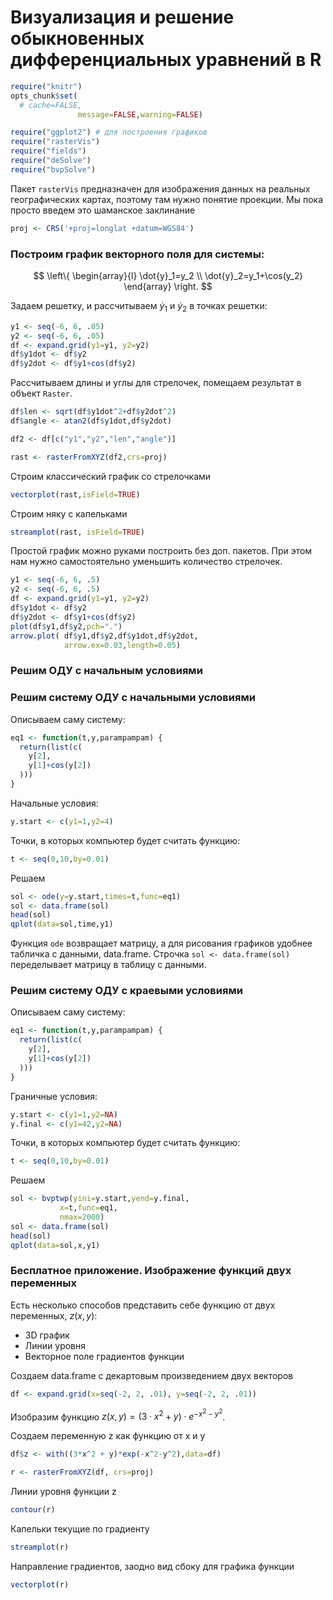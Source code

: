 # Визуализация и решение обыкновенных дифференциальных уравнений в R


```r
require("knitr")
opts_chunk$set(
  # cache=FALSE,
               message=FALSE,warning=FALSE) 

require("ggplot2") # для построения графиков
require("rasterVis")
require("fields")
require("deSolve")
require("bvpSolve")

```


Пакет `rasterVis` предназначен для изображения данных на реальных географических картах, поэтому
там нужно понятие проекции. Мы пока просто введем это шаманское заклинание
```r
proj <- CRS('+proj=longlat +datum=WGS84')
```


### Построим график векторного поля для системы:
$$
\left\{
\begin{array}{l}
\dot{y}_1=y_2 \\
\dot{y}_2=y_1+\cos(y_2)
\end{array}
\right.
$$


Задаем решетку, и рассчитываем $\dot{y}_1$ и $\dot{y}_2$ в точках решетки:
```r
y1 <- seq(-6, 6, .05)
y2 <- seq(-6, 6, .05)
df <- expand.grid(y1=y1, y2=y2)
df$y1dot <- df$y2
df$y2dot <- df$y1+cos(df$y2)
```


Рассчитываем длины и углы для стрелочек, помещаем результат в объект `Raster`.
```r
df$len <- sqrt(df$y1dot^2+df$y2dot^2)
df$angle <- atan2(df$y1dot,df$y2dot)

df2 <- df[c("y1","y2","len","angle")]

rast <- rasterFromXYZ(df2,crs=proj)
```


Строим классический график со стрелочками
```r
vectorplot(rast,isField=TRUE)
```


Строим няку с капельками
```r
streamplot(rast, isField=TRUE)
```


Простой график можно руками построить без доп. пакетов. При этом нам нужно самостоятельно уменьшить количество стрелочек.
```r
y1 <- seq(-6, 6, .5)
y2 <- seq(-6, 6, .5)
df <- expand.grid(y1=y1, y2=y2)
df$y1dot <- df$y2
df$y2dot <- df$y1+cos(df$y2)
plot(df$y1,df$y2,pch=".")
arrow.plot( df$y1,df$y2,df$y1dot,df$y2dot,
            arrow.ex=0.03,length=0.05) 
```


### Решим ОДУ с начальным условиями


### Решим систему ОДУ с начальными условиями

Описываем саму систему:
```r
eq1 <- function(t,y,parampampam) {
  return(list(c(
    y[2],
    y[1]+cos(y[2])    
  )))
}
```

Начальные условия:
```r
y.start <- c(y1=1,y2=4) 
```

Точки, в которых компьютер будет считать функцию:
```r
t <- seq(0,10,by=0.01)
```


Решаем
```r
sol <- ode(y=y.start,times=t,func=eq1)
sol <- data.frame(sol)
head(sol)
qplot(data=sol,time,y1)
```

Функция `ode` возвращает матрицу, а для рисования графиков удобнее табличка с данными, data.frame. Строчка `sol <- data.frame(sol)` переделывает матрицу в таблицу с данными.



### Решим систему ОДУ с краевыми условиями

Описываем саму систему:
```r
eq1 <- function(t,y,parampampam) {
  return(list(c(
    y[2],
    y[1]+cos(y[2])    
  )))
}
```

Граничные условия:
```r
y.start <- c(y1=1,y2=NA) 
y.final <- c(y1=42,y2=NA)
```

Точки, в которых компьютер будет считать функцию:
```r
t <- seq(0,10,by=0.01)
```


Решаем
```r
sol <- bvptwp(yini=y.start,yend=y.final,
           x=t,func=eq1,
           nmax=2000)
sol <- data.frame(sol)
head(sol)
qplot(data=sol,x,y1)
```


### Бесплатное приложение. Изображение функций двух переменных

Есть несколько способов представить себе функцию от двух переменных, $z(x,y)$:

* 3D график
* Линии уровня
* Векторное поле градиентов функции


Создаем data.frame с декартовым произведением двух векторов
```r
df <- expand.grid(x=seq(-2, 2, .01), y=seq(-2, 2, .01))
```

Изобразим функцию $z(x,y)=(3\cdot x^2+y)\cdot e^{-x^2-y^2}$.

Cоздаем переменную z как функцию от x и y 
```r
df$z <- with((3*x^2 + y)*exp(-x^2-y^2),data=df)
```


```r
r <- rasterFromXYZ(df, crs=proj)
```

Линии уровня функции z
```r
contour(r)
```


Капельки текущие по градиенту
```r
streamplot(r)
```

Направление градиентов, заодно вид сбоку для графика функции
```r
vectorplot(r)
```





